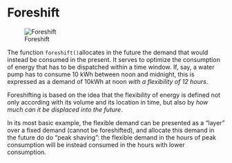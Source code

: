 
# Foreshift

![Foreshift](../../www/images/foreshift/fore.png)

The function `foreshift()`allocates in the future the demand that would instead be consumed in the present. It serves to optimize the consumption of energy that has to be dispatched within a time window. If, say, a water pump has to consume 10 kWh between noon and midnight, this is expressed as a demand of 10kWh at noon  *with a flexibility of 12 hours*. 

Foreshifting is based on the idea that the flexibility of energy is defined not only according with its volume and its location in time, but also by *how much can it be displaced into the future*.


In its most basic example, the flexible demand can be presented as a "layer" over a fixed demand (cannot be foreshifted), and allocate this demand in the future do do "peak shaving": the flexible demand in the hours of peak consumption will be instead consumed in the hours with lower consumption. 



